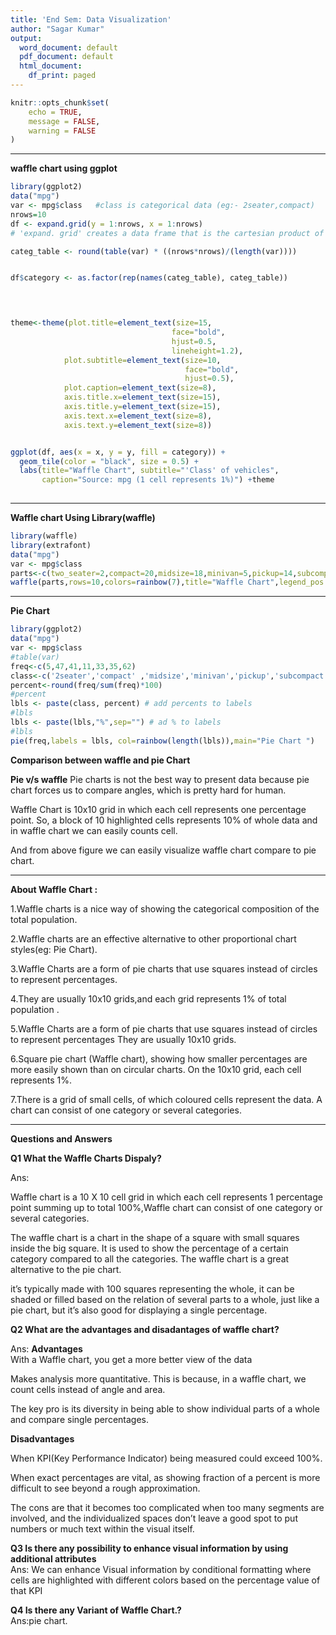 ```yaml
---
title: 'End Sem: Data Visualization'
author: "Sagar Kumar"
output:
  word_document: default
  pdf_document: default
  html_document:
    df_print: paged
---
```


```r
knitr::opts_chunk$set(
	echo = TRUE,
	message = FALSE,
	warning = FALSE
)
```



\newpage
***
 
**waffle chart using ggplot**

```r

library(ggplot2)
data("mpg")
var <- mpg$class   #class is categorical data (eg:- 2seater,compact)
nrows=10
df <- expand.grid(y = 1:nrows, x = 1:nrows)
# 'expand. grid' creates a data frame that is the cartesian product of its arguments.

categ_table <- round(table(var) * ((nrows*nrows)/(length(var))))


df$category <- as.factor(rep(names(categ_table), categ_table))  



 
theme<-theme(plot.title=element_text(size=15, 
                                    face="bold", 
                                    hjust=0.5,
                                    lineheight=1.2),
            plot.subtitle=element_text(size=10, 
                                       face="bold",
                                       hjust=0.5),  
            plot.caption=element_text(size=8),  
            axis.title.x=element_text(size=15),  
            axis.title.y=element_text(size=15),  
            axis.text.x=element_text(size=8),  
            axis.text.y=element_text(size=8)) 


ggplot(df, aes(x = x, y = y, fill = category)) + 
  geom_tile(color = "black", size = 0.5) +
  labs(title="Waffle Chart", subtitle="'Class' of vehicles",
       caption="Source: mpg (1 cell represents 1%)") +theme
 

```



\newpage
***

**Waffle chart Using Library(waffle)**

```r

library(waffle)
library(extrafont)
data("mpg")
var <- mpg$class 
parts<-c(two_seater=2,compact=20,midsize=18,minivan=5,pickup=14,subcompact=15,suv=26	)
waffle(parts,rows=10,colors=rainbow(7),title="Waffle Chart",legend_pos ="right")


```









\newpage
***

**Pie Chart**


```r

library(ggplot2)
data("mpg")
var <- mpg$class
#table(var)
freq<-c(5,47,41,11,33,35,62)
class<-c('2seater','compact' ,'midsize','minivan','pickup','subcompact', 'suv' )
percent<-round(freq/sum(freq)*100)
#percent
lbls <- paste(class, percent) # add percents to labels
#lbls
lbls <- paste(lbls,"%",sep="") # ad % to labels
#lbls
pie(freq,labels = lbls, col=rainbow(length(lbls)),main="Pie Chart ")

```


**Comparison between waffle and pie Chart**


**Pie v/s waffle**
Pie charts is not the best way to present data because pie chart forces us to compare angles, which is pretty hard for human.

Waffle Chart is 10x10 grid in which each cell represents one percentage point. So, a block of 10 highlighted cells represents 10% of whole data and in waffle chart we can easily counts cell. 


And from above figure we can easily visualize waffle chart compare to pie chart.


***
**About Waffle Chart :**

1.Waffle charts is a nice way of showing the categorical composition of the total population.

2.Waffle charts are an effective alternative to other proportional chart styles(eg: Pie Chart). 

3.Waffle Charts are a form of pie charts that use squares instead of circles to represent percentages.

4.They are usually 10x10 grids,and each grid represents 1% of total population .

5.Waffle Charts are a form of pie charts that use squares instead of circles to represent percentages
  They are usually 10x10 grids.
  
6.Square pie chart (Waffle chart), showing how smaller percentages are more easily shown than on circular    charts. On the 10x10 grid, each cell represents 1%. 

7.There is a grid of small cells, of which coloured cells represent the data. A chart can consist of one     category or several categories. 



\newpage
***
**Questions and Answers**

**Q1 What the Waffle Charts Dispaly?**

Ans: 

Waffle chart is a 10 X 10 cell grid in which each cell represents 1 percentage point summing up to total 100%,Waffle chart can consist of one category or several categories.

The waffle chart is a chart in the shape of a square  with small squares inside the big square. It is used to show the percentage of a certain category compared to all the categories. The waffle  chart is a great alternative to the pie chart.
 
it’s typically made with 100 squares representing the whole, it can be shaded or filled based on the relation of several parts to a whole, just like a pie chart, but it’s also good for displaying a single percentage.


**Q2 What are the advantages and disadantages of waffle chart?**

Ans:
**Advantages**  
With a Waffle chart, you get a more better view of the data 

Makes analysis more quantitative. This is because, in a waffle chart, we count cells instead of angle and area.

The key pro is its diversity in being able to show individual parts of a whole and compare single percentages.

**Disadvantages**

When KPI(Key Performance Indicator) being measured could exceed 100%.

When exact percentages are vital, as showing fraction of a percent is more difficult to see beyond a      rough approximation.

The cons are that it becomes too complicated when too many segments are involved, and the individualized spaces don’t leave a good spot to put numbers or much text within the visual itself.




**Q3 Is there any possibility to enhance visual information by using additional attributes**  
Ans: We can enhance Visual information by  conditional formatting where cells are highlighted with different colors based on the percentage value of that KPI
 
 

**Q4 Is there any Variant of Waffle Chart.?**  
Ans:pie chart.



